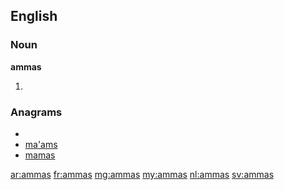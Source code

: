 ==English==

===Noun===
'''ammas'''

# {{plural of|[[amma]]}}

===Anagrams===
* {{alphagram|aamms}}
* [[ma'ams#English|ma'ams]]
* [[mamas#English|mamas]]

[[ar:ammas]]
[[fr:ammas]]
[[mg:ammas]]
[[my:ammas]]
[[nl:ammas]]
[[sv:ammas]]